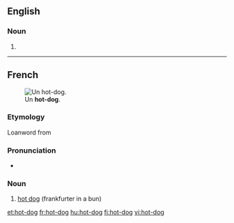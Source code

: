 ==English==

===Noun===
{{en-noun|head=[[hot]]-[[dog]]}}

# {{alternative spelling of|hot dog}}

----

==French==
{{wikipedia|lang=fr}}
[[Image:HotDog.jpg|thumb|Un '''hot-dog'''.]]

===Etymology===
Loanword from {{etyl|en|fr}}

===Pronunciation===
* {{IPA|/ɔt.dɔɡ/|lang=fr}}

===Noun===
{{fr-noun|m|sort=hot dog}}

# [[hot dog]] (frankfurter in a bun)

[[et:hot-dog]]
[[fr:hot-dog]]
[[hu:hot-dog]]
[[fi:hot-dog]]
[[vi:hot-dog]]